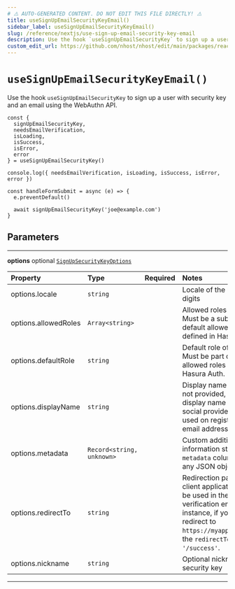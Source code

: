 ```yaml
---
# ⚠️ AUTO-GENERATED CONTENT. DO NOT EDIT THIS FILE DIRECTLY! ⚠️
title: useSignUpEmailSecurityKeyEmail()
sidebar_label: useSignUpEmailSecurityKeyEmail()
slug: /reference/nextjs/use-sign-up-email-security-key-email
description: Use the hook `useSignUpEmailSecurityKey` to sign up a user with security key and an email using the WebAuthn API.
custom_edit_url: https://github.com/nhost/nhost/edit/main/packages/react/src/useSignUpEmailSecurityKey.ts#L42
---
```


# `useSignUpEmailSecurityKeyEmail()`

Use the hook `useSignUpEmailSecurityKey` to sign up a user with security key and an email using the WebAuthn API.

```tsx
const {
  signUpEmailSecurityKey,
  needsEmailVerification,
  isLoading,
  isSuccess,
  isError,
  error
} = useSignUpEmailSecurityKey()

console.log({ needsEmailVerification, isLoading, isSuccess, isError, error })

const handleFormSubmit = async (e) => {
  e.preventDefault()

  await signUpEmailSecurityKey('joe@example.com')
}
```

## Parameters

---

**<span className="parameter-name">options</span>** <span className="optional-status">optional</span> [`SignUpSecurityKeyOptions`](/reference/docgen/nextjs/types/sign-up-security-key-options)

| Property                                                                                         | Type                                       | Required | Notes                                                                                                                                                                                                             |
| :----------------------------------------------------------------------------------------------- | :----------------------------------------- | :------: | :---------------------------------------------------------------------------------------------------------------------------------------------------------------------------------------------------------------- |
| <span className="parameter-name"><span className="light-grey">options.</span>locale</span>       | <code>string</code>                        |          | Locale of the user, in two digits                                                                                                                                                                                 |
| <span className="parameter-name"><span className="light-grey">options.</span>allowedRoles</span> | <code>Array&lt;string&gt;</code>           |          | Allowed roles of the user. Must be a subset of the default allowed roles defined in Hasura Auth.                                                                                                                  |
| <span className="parameter-name"><span className="light-grey">options.</span>defaultRole</span>  | <code>string</code>                        |          | Default role of the user. Must be part of the default allowed roles defined in Hasura Auth.                                                                                                                       |
| <span className="parameter-name"><span className="light-grey">options.</span>displayName</span>  | <code>string</code>                        |          | Display name of the user. If not provided, it will use the display name given by the social provider (Oauth) used on registration, or the email address otherwise.                                                |
| <span className="parameter-name"><span className="light-grey">options.</span>metadata</span>     | <code>Record&lt;string, unknown&gt;</code> |          | Custom additional user information stored in the `metadata` column. Can be any JSON object.                                                                                                                       |
| <span className="parameter-name"><span className="light-grey">options.</span>redirectTo</span>   | <code>string</code>                        |          | Redirection path in the client application that will be used in the link in the verification email. For instance, if you want to redirect to `https://myapp.com/success`, the `redirectTo` value is `'/success'`. |
| <span className="parameter-name"><span className="light-grey">options.</span>nickname</span>     | <code>string</code>                        |          | Optional nickname for the security key                                                                                                                                                                            |

---
